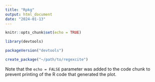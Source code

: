 ```yaml
---
title: "Rpkg"
output: html_document
date: "2024-01-13"
---
```


```r
knitr::opts_chunk$set(echo = TRUE)
```

```r
library(devtools)
```

```r
packageVersion("devtools")
```

```r
create_package("~/path/to/regexcite")
```

Note that the `echo = FALSE` parameter was added to the code chunk to prevent printing of the R code that generated the plot.
